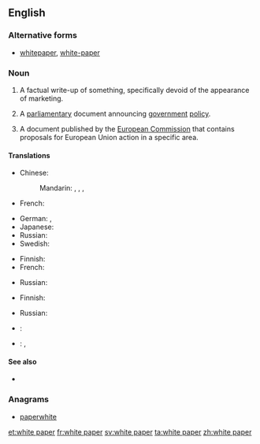 ==English==

===Alternative forms===
* [[whitepaper]], [[white-paper]]

===Noun===
{{en-noun|head=[[white]] [[paper]]}}

# {{context|management|marketing|lang=en}} A factual write-up of something, specifically devoid of the  appearance of marketing.
# {{context|British|Ireland|European Union|politics|lang=en}} A [[parliamentary]] document announcing [[government]] [[policy]].
# {{context|European Union|lang=en}} A document published by the [[European Commission]] that contains proposals for European Union action in a specific area.

====Translations====
{{trans-top|marketing document}}
* Chinese:
*: Mandarin: {{t|cmn|白皮書|sc=Hani}}, {{t|cmn|白皮书|tr=báipíshū|sc=Hani}}, {{t|cmn|白紙|sc=Hani}}, {{t|cmn|白纸|tr=báizhǐ|sc=Hani}}
* French: {{t+|fr|livre blanc|m}}
{{trans-mid}}
* German: {{t+|de|Weißbuch|n}}, {{t-|de|Whitepaper|m}}
* Japanese: {{t-|ja|白書|tr=はくしょ, hakusho|sc=Jpan}}
* Russian: {{t-|ru|белая книга|f|tr=bélaja kníga|sc=Cyrl}}
* Swedish: {{t-|sv|vitbok}}
{{trans-bottom}}

{{trans-top|parliamentary document}}
* Finnish: {{t-|fi|valkoinen kirja}}
* French: {{t|fr|livre blanc|m}}
{{trans-mid}}
* Russian: {{t-|ru|белая книга|f|tr=bélaja kníga|sc=Cyrl}}
{{trans-bottom}}

{{trans-top|EU document}}
* Finnish: {{t-|fi|valkoinen kirja}}
{{trans-mid}}
* Russian: {{t-|ru|белая книга|f|tr=bélaja kníga|sc=Cyrl}}
{{trans-bottom}}

{{checktrans-top}}
* {{ttbc|ms}}: {{t-|ms|kertas putih}}
{{trans-mid}}
* {{ttbc|no}}: {{t-|no|stortingsmelding|f}}, {{t-|nn|stortingsmelding|f}}
{{trans-bottom}}

====See also====
* {{pedialite}}

===Anagrams===
* [[paperwhite#English|paperwhite]]

[[et:white paper]]
[[fr:white paper]]
[[sv:white paper]]
[[ta:white paper]]
[[zh:white paper]]
